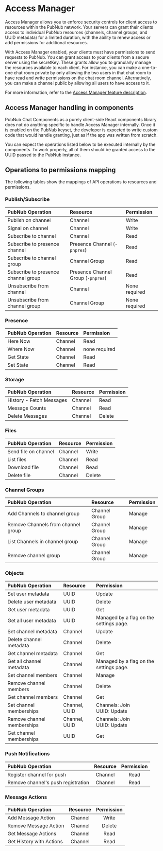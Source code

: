 
<Meta title="Introduction/Access Manager" />

# Access Manager

Access Manager allows you to enforce security controls for client access to resources within the
PubNub network. Your servers can grant their clients access to individual PubNub resources
(channels, channel groups, and UUID metadata) for a limited duration, with the ability to renew
access or add permissions for additional resources.

With Access Manager enabled, your clients must have permissions to send requests to PubNub. You can
grant access to your clients from a secure server using the secretKey. These grants allow you to
granularly manage the resources available to each client. For instance, you can make a one-to-one
chat room private by only allowing the two users in that chat room to have read and write
permissions on the chat room channel. Alternatively, you can make a channel public by allowing all
users to have access to it.

For more information, refer to the
[Access Manager feature description](https://www.pubnub.com/docs/security/access-control).

## Access Manager handling in components

PubNub Chat Components as a purely client-side React components library does not do anything
specific to handle Access Manager internally. Once it is enabled on the PubNub keyset, the developer
is expected to write custom code that would handle granting, just as if the app was written from
scratch.

You can expect the operations listed below to be executed internally by the components. To work
properly, all of them should be granted access to the UUID passed to the PubNub instance.

## Operations to permissions mapping

The following tables show the mappings of API operations to resources and permissions.

### Publish/Subscribe

| PubNub Operation                    | Resource                           | Permission    |
| :---------------------------------- | :--------------------------------- | :------------ |
| Publish on channel                  | Channel                            | Write         |
| Signal on channel                   | Channel                            | Write         |
| Subscribe to channel                | Channel                            | Read          |
| Subscribe to presence channel       | Presence Channel (`-pnpres`)       | Read          |
| Subscribe to channel group          | Channel Group                      | Read          |
| Subscribe to presence channel group | Presence Channel Group (`-pnpres`) | Read          |
| Unsubscribe from channel            | Channel                            | None required |
| Unsubscribe from channel group      | Channel Group                      | None required |

### Presence

| PubNub Operation | Resource | Permission    |
| :--------------- | :------- | :------------ |
| Here Now         | Channel  | Read          |
| Where Now        | Channel  | none required |
| Get State        | Channel  | Read          |
| Set State        | Channel  | Read          |

### Storage

| PubNub Operation         | Resource | Permission |
| :----------------------- | :------- | :--------- |
| History - Fetch Messages | Channel  | Read       |
| Message Counts           | Channel  | Read       |
| Delete Messages          | Channel  | Delete     |

### Files

| PubNub Operation     | Resource | Permission |
| :------------------- | :------- | :--------- |
| Send file on channel | Channel  | Write      |
| List files           | Channel  | Read       |
| Download file        | Channel  | Read       |
| Delete file          | Channel  | Delete     |

### Channel Groups

| PubNub Operation                   | Resource      | Permission |
| :--------------------------------- | :------------ | :--------- |
| Add Channels to channel group      | Channel Group | Manage     |
| Remove Channels from channel group | Channel Group | Manage     |
| List Channels in channel group     | Channel Group | Manage     |
| Remove channel group               | Channel Group | Manage     |

### Objects

| PubNub Operation           | Resource      | Permission                              |
| :------------------------- | :------------ | :-------------------------------------- |
| Set user metadata          | UUID          | Update                                  |
| Delete user metadata       | UUID          | Delete                                  |
| Get user metadata          | UUID          | Get                                     |
| Get all user metadata      | UUID          | Managed by a flag on the settings page. |
| Set channel metadata       | Channel       | Update                                  |
| Delete channel metadata    | Channel       | Delete                                  |
| Get channel metadata       | Channel       | Get                                     |
| Get all channel metadata   | Channel       | Managed by a flag on the settings page. |
| Set channel members        | Channel       | Manage                                  |
| Remove channel members     | Channel       | Delete                                  |
| Get channel members        | Channel       | Get                                     |
| Set channel memberships    | Channel, UUID | Channels: Join<br/>UUID: Update         |
| Remove channel memberships | Channel, UUID | Channels: Join<br/>UUID: Update         |
| Get channel memberships    | UUID          | Get                                     |

### Push Notifications

| PubNub Operation                   | Resource | Permission |
| :--------------------------------- | :------: | :--------: |
| Register channel for push          | Channel  |    Read    |
| Remove channel's push registration | Channel  |    Read    |

### Message Actions

| PubNub Operation         | Resource | Permission |
| :----------------------- | :------: | :--------: |
| Add Message Action       | Channel  |   Write    |
| Remove Message Action    | Channel  |   Delete   |
| Get Message Actions      | Channel  |    Read    |
| Get History with Actions | Channel  |    Read    |
